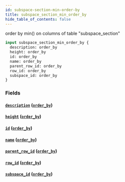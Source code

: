 ```yaml
---
id: subspace-section-min-order-by
title: subspace_section_min_order_by
hide_table_of_contents: false
---
```


order by min() on columns of table "subspace_section"

```graphql
input subspace_section_min_order_by {
  description: order_by
  height: order_by
  id: order_by
  name: order_by
  parent_row_id: order_by
  row_id: order_by
  subspace_id: order_by
}
```

### Fields

#### [`description`](#) ([`order_by`](../enums/order-by))

#### [`height`](#) ([`order_by`](../enums/order-by))

#### [`id`](#) ([`order_by`](../enums/order-by))

#### [`name`](#) ([`order_by`](../enums/order-by))

#### [`parent_row_id`](#) ([`order_by`](../enums/order-by))

#### [`row_id`](#) ([`order_by`](../enums/order-by))

#### [`subspace_id`](#) ([`order_by`](../enums/order-by))
